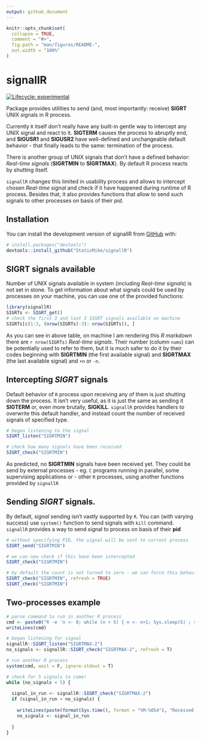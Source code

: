 ```yaml
---
output: github_document
---
```


<!-- README.md is generated from README.Rmd. Please edit that file -->

```r
knitr::opts_chunk$set(
  collapse = TRUE,
  comment = "#>",
  fig.path = "man/figures/README-",
  out.width = "100%"
)
```

# signallR

<!-- badges: start -->
[![Lifecycle: experimental](https://img.shields.io/badge/lifecycle-experimental-orange.svg)](https://lifecycle.r-lib.org/articles/stages.html#experimental)
<!-- badges: end -->

Package provides utilities to send (and, most importantly: receive) **SIGRT** 
UNIX signals in R process.

Currently `R` itself don't really have any built-in gentle way to intercept any 
UNIX signal and react to it. **SIGTERM** causes the process to abruptly
end, and **SIGUSR1** and **SIGUSR2** have well-defined and unchangeable
default behavior - that finally leads to the same: termination of the process.

There is another group of UNIX signals that don't have a defined behavior:
*Real-time signals* (**SIGRTMIN** to **SIGRTMAX**). By default R process reacts
by shutting itself.

`signallR` changes this limited in usability process and allows to intercept
chosen *Real-time signal* and check if it have happened during runtime of R
process. Besides that, it also provides functions that allow to send such
signals to other processes on basis of their *pid*.

## Installation

You can install the development version of signallR from [GitHub](https://github.com/) with:

``` r
# install.packages("devtools")
devtools::install_github("StatisMike/signallR")
```

## SIGRT signals available

Number of UNIX signals available in system (including *Real-time signals*)
is not set in stone. To get information about what signals could be used by
processes on your machine, you can use one of the provided functions:

```r
library(signallR)
SIGRTs <- SIGRT_get()
# check the first 3 and last 3 SIGRT signals available on machine
SIGRTs[c(1:3, (nrow(SIGRTs)-3): nrow(SIGRTs)), ]
```
As you can see in above table, on machine I am rendering this *R markdown* 
there are `r nrow(SIGRTs)` *Real-time signals*. Their number (column `nums`)
can be potentially used to refer to them, but it is much safer to do it by their
codes beginning with **SIGRTMIN** (the first available signal) and **SIGRTMAX**
(the last available signal) and `+n` or `-n`. 

## Intercepting *SIGRT* signals

Default behavior of `R` process upon receiving any of them is just shutting
down the process. It isn't very useful, as it is just the same as sending
it **SIGTERM** or, even more brutally, **SIGKILL**. `signallR` provides
handlers to overwrite this default handler, and instead count the number
of received signals of specified type.

```r
# began listening to the signal
SIGRT_listen("SIGRTMIN")

# check how many signals have been received
SIGRT_check("SIGRTMIN")
```

As predicted, no **SIGRTMIN** signals have been received yet. They could be send
by external processes - eg. `C` programs running in parallel, some supervising
applications or - other `R` processes, using another functions provided by `signallR`

## Sending *SIGRT* signals.

By default, *signal* sending isn't vastly supported by `R`. You can (with varying 
success) use `system()` function to send signals with `kill` command. 
`signallR` provides a way to send signal to process on basis of their **pid**

```r
# without specifying PID, the signal will be sent to current process
SIGRT_send("SIGRTMIN")

# we can now check if this have been intercepted
SIGRT_check("SIGRTMIN")

# by default the count is not turned to zero - we can force this behaviour
SIGRT_check("SIGRTMIN", refresh = TRUE)
SIGRT_check("SIGRTMIN")
```

## Two-processes example

```r
# parse command to run in another R process
cmd <- paste0("R -e 'n <- 0; while (n < 5) { n <- n+1; Sys.sleep(5) ; signallR::SIGRT_send(\"SIGRTMAX-2\", ", Sys.getpid(), "L)}'")
writeLines(cmd)

# began listening for signal
signallR::SIGRT_listen("SIGRTMAX-2")
no_signals <- signallR::SIGRT_check("SIGRTMAX-2", refresh = T)

# run another R process
system(cmd, wait = F, ignore.stdout = T)

# check for 5 signals to come!
while (no_signals < 5) {
  
  signal_in_run <- signallR::SIGRT_check("SIGRTMAX-2")
  if (signal_in_run > no_signals) {
    
    writeLines(paste(format(Sys.time(), format = "%M:%OS4"), "Received signal!"))
    no_signals <- signal_in_run
    
  }
}
```

